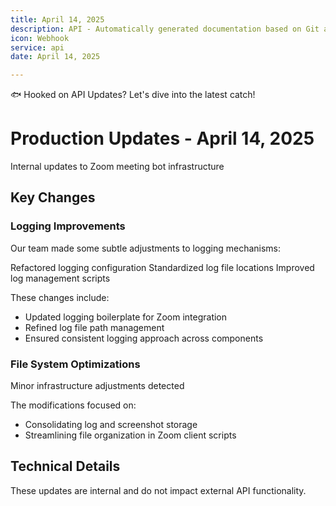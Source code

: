 ```yaml
---
title: April 14, 2025
description: API - Automatically generated documentation based on Git activity.
icon: Webhook
service: api
date: April 14, 2025

---
```


🐟 Hooked on API Updates? Let's dive into the latest catch!

# Production Updates - April 14, 2025

<Callout type="info">
  Internal updates to Zoom meeting bot infrastructure
</Callout>

## Key Changes

### Logging Improvements

Our team made some subtle adjustments to logging mechanisms:

<Steps>
  <Step>Refactored logging configuration</Step>
  <Step>Standardized log file locations</Step>
  <Step>Improved log management scripts</Step>
</Steps>

These changes include:

- Updated logging boilerplate for Zoom integration
- Refined log file path management
- Ensured consistent logging approach across components

### File System Optimizations

<Callout type="warn">
  Minor infrastructure adjustments detected
</Callout>

The modifications focused on:

- Consolidating log and screenshot storage
- Streamlining file organization in Zoom client scripts

## Technical Details

<Accordions>
  <Accordion title="Affected Components" value="components">
    <Files>
      <Folder name="meeting_bot">
        <Folder name="zoom">
          <Folder name="client">
            <File name="src/main.rs" />
            <File name="src/remote_service.rs" />
          </Folder>
          <Folder name="scripts">
            <File name="run.sh" />
          </Folder>
        </Folder>
      </Folder>
    </Files>
  </Accordion>
</Accordions>

<Callout type="info">
  These updates are internal and do not impact external API functionality.
</Callout>